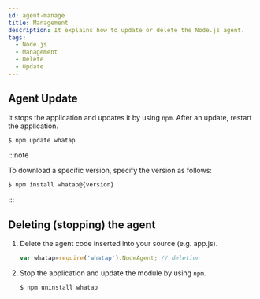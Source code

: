 ```yaml
---
id: agent-manage
title: Management
description: It explains how to update or delete the Node.js agent.
tags:
  - Node.js
  - Management
  - Delete
  - Update
---
```


## Agent Update

It stops the application and updates it by using `npm`. After an update, restart the application.

```bash title='SH'
$ npm update whatap
```

:::note

To download a specific version, specify the version as follows:

```bash title='SH'
$ npm install whatap@{version}
```

:::

## Deleting (stopping) the agent

1. Delete the agent code inserted into your source (e.g. app.js).

   ```javascript title='app.js'
   var whatap=require('whatap').NodeAgent; // deletion
   ```

2. Stop the application and update the module by using `npm`.

   ```bash title='SH'
   $ npm uninstall whatap
   ```
